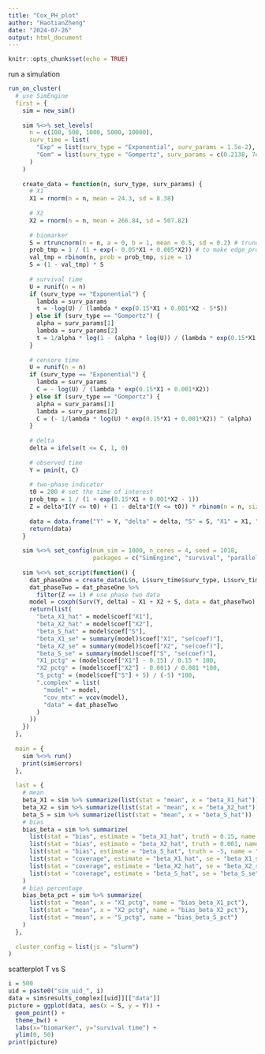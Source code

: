 ```yaml
---
title: "Cox_PH_plot"
author: "HaotianZheng"
date: "2024-07-26"
output: html_document
---
```


```r
knitr::opts_chunk$set(echo = TRUE)
```



run a simulation
```r
run_on_cluster(
  # use SimEngine
  first = {
    sim = new_sim()
    
    sim %<>% set_levels(
      n = c(100, 500, 1000, 5000, 10000),
      surv_time = list(
        "Exp" = list(surv_type = "Exponential", surv_params = 1.5e-2), # may be some problems
        "Gom" = list(surv_type = "Gompertz", surv_params = c(0.2138, 7e-8))
      )
    )
    
    create_data = function(n, surv_type, surv_params) {
      # X1
      X1 = rnorm(n = n, mean = 24.3, sd = 8.38)
      
      # X2
      X2 = rnorm(n = n, mean = 266.84, sd = 507.82)
      
      # biomarker
      S = rtruncnorm(n = n, a = 0, b = 1, mean = 0.5, sd = 0.2) # truncated normal in (0, 1)
      prob_tmp = 1 / (1 + exp(- 0.05*X1 + 0.005*X2)) # to make edge_prob distributed not too extremely
      val_tmp = rbinom(n, prob = prob_tmp, size = 1)
      S = (1 - val_tmp) * S
      
      # survival time
      U = runif(n = n)
      if (surv_type == "Exponential") {
        lambda = surv_params
        t = -log(U) / (lambda * exp(0.15*X1 + 0.001*X2 - 5*S))
      } else if (surv_type == "Gompertz") {
        alpha = surv_params[1]
        lambda = surv_params[2]
        t = 1/alpha * log(1 - (alpha * log(U)) / (lambda * exp(0.15*X1 + 0.001*X2 - 5*S)))
      }
      
      # censore time
      U = runif(n = n)
      if (surv_type == "Exponential") {
        lambda = surv_params
        C = - log(U) / (lambda * exp(0.15*X1 + 0.001*X2))
      } else if (surv_type == "Gompertz") {
        alpha = surv_params[1]
        lambda = surv_params[2]
        C = (- 1/lambda * log(U) * exp(0.15*X1 + 0.001*X2)) ^ (alpha)
      }
      
      # delta
      delta = ifelse(t <= C, 1, 0)
      
      # observed time
      Y = pmin(t, C)
      
      # two-phase indicator
      t0 = 200 # set the time of interest
      prob_tmp = 1 / (1 + exp(0.15*X1 + 0.001*X2 - 1))
      Z = delta*I(Y <= t0) + (1 - delta*I(Y <= t0)) * rbinom(n = n, size = 1, prob = prob_tmp)
      
      data = data.frame("Y" = Y, "delta" = delta, "S" = S, "X1" = X1, "X2" = X2, "Z" = Z)
      return(data)
    }
    
    sim %<>% set_config(num_sim = 1000, n_cores = 4, seed = 1018,
                        packages = c("SimEngine", "survival", "parallel", "truncnorm", "survival"))
    
    sim %<>% set_script(function() {
      dat_phaseOne = create_data(L$n, L$surv_time$surv_type, L$surv_time$surv_params)
      dat_phaseTwo = dat_phaseOne %>%
        filter(Z == 1) # use phase two data
      model = coxph(Surv(Y, delta) ~ X1 + X2 + S, data = dat_phaseTwo)
      return(list(
        "beta_X1_hat" = model$coef["X1"],
        "beta_X2_hat" = model$coef["X2"],
        "beta_S_hat" = model$coef["S"],
        "beta_X1_se" = summary(model)$coef["X1", "se(coef)"],
        "beta_X2_se" = summary(model)$coef["X2", "se(coef)"],
        "beta_S_se" = summary(model)$coef["S", "se(coef)"],
        "X1_pctg" = (model$coef["X1"] - 0.15) / 0.15 * 100,
        "X2_pctg" = (model$coef["X2"] - 0.001) / 0.001 *100,
        "S_pctg" = (model$coef["S"] + 5) / (-5) *100,
        ".complex" = list(
          "model" = model,
          "cov_mtx" = vcov(model),
          "data" = dat_phaseTwo
        )
      ))
    })
  },
  
  main = {
    sim %<>% run()
    print(sim$errors)
  },
  
  last = {
    # mean
    beta_X1 = sim %>% summarize(list(stat = "mean", x = "beta_X1_hat"))
    beta_X2 = sim %>% summarize(list(stat = "mean", x = "beta_X2_hat"))
    beta_S = sim %>% summarize(list(stat = "mean", x = "beta_S_hat"))
    # bias
    bias_beta = sim %>% summarize(
      list(stat = "bias", estimate = "beta_X1_hat", truth = 0.15, name = "bias_beta_X1"),
      list(stat = "bias", estimate = "beta_X2_hat", truth = 0.001, name = "bias_beta_X2"),
      list(stat = "bias", estimate = "beta_S_hat", truth = -5, name = "bias_beta_S"),
      list(stat = "coverage", estimate = "beta_X1_hat", se = "beta_X1_se", truth = 0.15, name = "cov_beta_X1"),
      list(stat = "coverage", estimate = "beta_X2_hat", se = "beta_X2_se", truth = 0.001, name = "cov_beta_X2"),
      list(stat = "coverage", estimate = "beta_S_hat", se = "beta_S_se", truth = -5, name = "cov_beta_S")
    )
    # bias percentage
    bias_beta_pct = sim %>% summarize(
      list(stat = "mean", x = "X1_pctg", name = "bias_beta_X1_pct"),
      list(stat = "mean", x = "X2_pctg", name = "bias_beta_X2_pct"),
      list(stat = "mean", x = "S_pctg", name = "bias_beta_S_pct")
    )
  },
  
  cluster_config = list(js = "slurm")
)
```



scatterplot
T vs S
```r
i = 500
uid = paste0("sim_uid_", i)
data = sim$results_complex[[uid]][["data"]]
picture = ggplot(data, aes(x = S, y = Y)) +
  geom_point() +
  theme_bw() +
  labs(x="biomarker", y="survival time") +
  ylim(0, 50)
print(picture)
```



